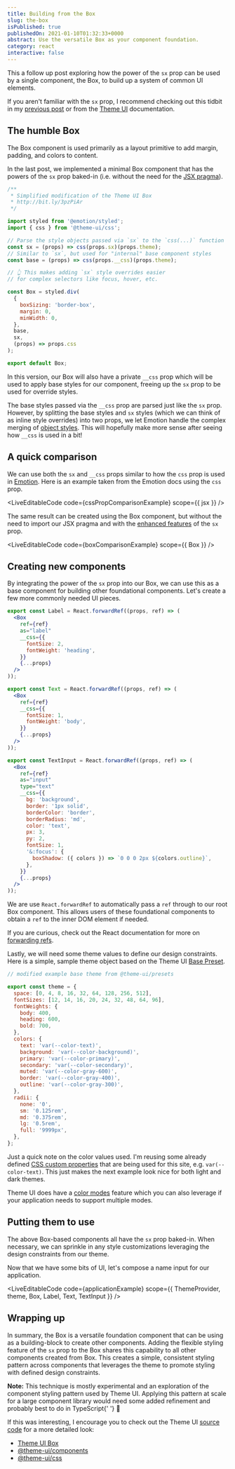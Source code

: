 ```yaml
---
title: Building from the Box
slug: the-box
isPublished: true
publishedOn: 2021-01-10T01:32:33+0000
abstract: Use the versatile Box as your component foundation.
category: react
interactive: false
---
```




This a follow up post exploring how the power of the `sx` prop can be used by a single component, the Box, to build up a system of common UI elements.

If you aren't familiar with the `sx` prop, I recommend checking out this tidbit in my [previous post] or from the [Theme UI] documentation.

## The humble Box

The Box component is used primarily as a layout primitive to add margin, padding, and colors to content.

In the last post, we implemented a minimal Box component that has the powers of the `sx` prop baked-in (i.e. without the need for the [JSX pragma]).

```jsx
/**
 * Simplified modification of the Theme UI Box
 * http://bit.ly/3pzPiAr
 */

import styled from '@emotion/styled';
import { css } from '@theme-ui/css';

// Parse the style objects passed via `sx` to the `css(...)` function
const sx = (props) => css(props.sx)(props.theme);
// Similar to `sx`, but used for "internal" base component styles
const base = (props) => css(props.__css)(props.theme);

// 👆 This makes adding `sx` style overrides easier
// for complex selectors like focus, hover, etc.

const Box = styled.div(
  {
    boxSizing: 'border-box',
    margin: 0,
    minWidth: 0,
  },
  base,
  sx,
  (props) => props.css
);

export default Box;
```

In this version, our Box will also have a private `__css` prop which will be used to apply base styles for our component, freeing up the `sx` prop to be used for override styles.

The base styles passed via the `__css` prop are parsed just like the `sx` prop. However, by splitting the base styles and `sx` styles (which we can think of as inline style overrides) into two props, we let Emotion handle the complex merging of [object styles]. This will hopefully make more sense after seeing how `__css` is used in a bit!

## A quick comparison

We can use both the `sx` and `__css` props similar to how the `css` prop is used in [Emotion]. Here is an example taken from the Emotion docs using the `css` prop.

<LiveEditableCode code={cssPropComparisonExample} scope={{ jsx }} />

The same result can be created using the Box component, but without the need to import our JSX pragma and with the [enhanced features](/posts/sx-prop/#the-sx-prop) of the `sx` prop.

<LiveEditableCode code={boxComparisonExample} scope={{ Box }} />

## Creating new components

By integrating the power of the `sx` prop into our Box, we can use this as a base component for building other foundational components. Let's create a few more commonly needed UI pieces.

```jsx
export const Label = React.forwardRef((props, ref) => (
  <Box
    ref={ref}
    as="label"
    __css={{
      fontSize: 2,
      fontWeight: 'heading',
    }}
    {...props}
  />
));

export const Text = React.forwardRef((props, ref) => (
  <Box
    ref={ref}
    __css={{
      fontSize: 1,
      fontWeight: 'body',
    }}
    {...props}
  />
));

export const TextInput = React.forwardRef((props, ref) => (
  <Box
    ref={ref}
    as="input"
    type="text"
    __css={{
      bg: 'background',
      border: '1px solid',
      borderColor: 'border',
      borderRadius: 'md',
      color: 'text',
      px: 3,
      py: 2,
      fontSize: 1,
      '&:focus': {
        boxShadow: ({ colors }) => `0 0 0 2px ${colors.outline}`,
      },
    }}
    {...props}
  />
));
```

We are use `React.forwardRef` to automatically pass a `ref` through to our root Box component. This allows users of these foundational components to obtain a `ref` to the inner DOM element if needed.

If you are curious, check out the React documentation for more on [forwarding refs].

Lastly, we will need some theme values to define our design constraints. Here is a simple, sample theme object based on the Theme UI [Base Preset].

```js
// modified example base theme from @theme-ui/presets

export const theme = {
  space: [0, 4, 8, 16, 32, 64, 128, 256, 512],
  fontSizes: [12, 14, 16, 20, 24, 32, 48, 64, 96],
  fontWeights: {
    body: 400,
    heading: 600,
    bold: 700,
  },
  colors: {
    text: 'var(--color-text)',
    background: 'var(--color-background)',
    primary: 'var(--color-primary)',
    secondary: 'var(--color-secondary)',
    muted: 'var(--color-gray-600)',
    border: 'var(--color-gray-400)',
    outline: 'var(--color-gray-300)',
  },
  radii: {
    none: '0',
    sm: '0.125rem',
    md: '0.375rem',
    lg: '0.5rem',
    full: '9999px',
  },
};
```

Just a quick note on the color values used. I'm reusing some already defined [CSS custom properties] that are being used for this site, e.g. `var(--color-text)`. This just makes the next example look nice for both light and dark themes.

Theme UI does have a [color modes] feature which you can also leverage if your application needs to support multiple modes.

## Putting them to use

The above Box-based components all have the `sx` prop baked-in. When necessary, we can sprinkle in any style customizations leveraging the design constraints from our theme.

Now that we have some bits of UI, let's compose a name input for our application.

<LiveEditableCode
  code={applicationExample}
  scope={{ ThemeProvider, theme, Box, Label, Text, TextInput }}
/>

## Wrapping up

In summary, the Box is a versatile foundation component that can be using as a building-block to create other components. Adding the flexible styling feature of the `sx` prop to the Box shares this capability to all other components created from Box. This creates a simple, consistent styling pattern across components that leverages the theme to promote styling with defined design constraints.

<BlogCard>
  <strong>Note:</strong> This technique is mostly experimental and an
  exploration of the component styling pattern used by Theme UI. Applying this
  pattern at scale for a large component library would need some added
  refinement and probably best to do in TypeScript{' '}
  <span role="img" aria-label="heart">
    💙
  </span>
</BlogCard>

If this was interesting, I encourage you to check out the Theme UI [source code] for a more detailed look:

- [Theme UI Box]
- [@theme-ui/components]
- [@theme-ui/css]

[previous post]: /posts/sx-prop
[theme ui]: https://theme-ui.com/sx-prop/
[emotion]: https://emotion.sh/docs/css-prop
[jsx pragma]: https://theme-ui.com/guides/jsx-pragma
[object styles]: https://theme-ui.com/guides/object-styles
[forwarding refs]: https://reactjs.org/docs/forwarding-refs.html
[base preset]: https://github.com/system-ui/theme-ui/tree/develop/packages/preset-base/src/index.ts
[css custom properties]: https://developer.mozilla.org/en-US/docs/Web/CSS/Using_CSS_custom_properties
[color modes]: https://theme-ui.com/theming#color-modes
[source code]: https://github.com/system-ui/theme-ui
[theme ui box]: https://github.com/system-ui/theme-ui/blob/develop/packages/components/src/Box.js
[@theme-ui/components]: https://github.com/system-ui/theme-ui/blob/develop/packages/components/README.md
[@theme-ui/css]: https://github.com/system-ui/theme-ui/blob/develop/packages/css/src/index.ts#L298
